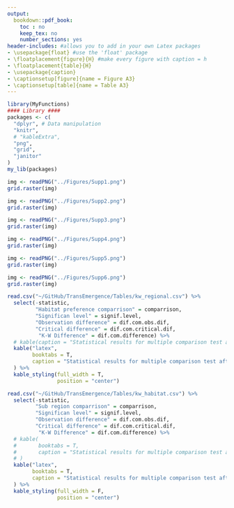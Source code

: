 ```yaml
---
output:
  bookdown::pdf_book:
    toc : no
    keep_tex: no
    number_sections: yes
header-includes: #allows you to add in your own Latex packages
- \usepackage{float} #use the 'float' package
- \floatplacement{figure}{H} #make every figure with caption = h
- \floatplacement{table}{H}
- \usepackage{caption}
- \captionsetup[figure]{name = Figure A3}
- \captionsetup[table]{name = Table A3}
---
```


```r
library(MyFunctions)
#### Library ####
packages <- c(
  "dplyr", # Data manipulation
  "knitr",
  # "kableExtra",
  "png",
  "grid",
  "janitor"
)
my_lib(packages)
```


```r

img <- readPNG("../Figures/Supp1.png")
grid.raster(img)

```

```r

img <- readPNG("../Figures/Supp2.png")
grid.raster(img)

```

```r

img <- readPNG("../Figures/Supp3.png")
grid.raster(img)

```


```r

img <- readPNG("../Figures/Supp4.png")
grid.raster(img)

```



```r

img <- readPNG("../Figures/Supp5.png")
grid.raster(img)

```

<!-- ![Figure S2. Distribution of Stock Share Ratio percentage change by the early (2021-2040) and middle (2040-2060) $21^{st}$ centurury relative to today (1951-2005))](../Figures/Supp2.png) -->



```r

img <- readPNG("../Figures/Supp6.png")
grid.raster(img)

```



```r

read.csv("~/GitHub/TransEmergence/Tables/kw_regional.csv") %>% 
  select(-statistic,
         "Habitat preference comparrison" = comparrison,
         "Significan level" = signif.level,
         "Observation difference" = dif.com.obs.dif,
         "Critical difference" = dif.com.critical.dif,
          "K-W Difference" = dif.com.difference) %>% 
  # kable(caption = "Statistical results for multiple comparison test after Kruskal-Wallis on time of emergence across United Nations sub regions")
  kable("latex",
        booktabs = T,
        caption = "Statistical results for multiple comparison test after Kruskal-Wallis on time of emergence across United Nations sub regions"
  ) %>%
  kable_styling(full_width = T,
                position = "center")

```


```r

read.csv("~/GitHub/TransEmergence/Tables/kw_habitat.csv") %>% 
  select(-statistic,
         "Sub region comparrison" = comparrison,
         "Significan level" = signif.level,
         "Observation difference" = dif.com.obs.dif,
         "Critical difference" = dif.com.critical.dif,
          "K-W Difference" = dif.com.difference) %>% 
  # kable(
  #       booktabs = T,
  #       caption = "Statistical results for multiple comparison test after Kruskal-Wallis on time of emergence across United Nations sub regions"
  # )  
  kable("latex",
        booktabs = T,
        caption = "Statistical results for multiple comparison test after Kruskal-Wallis on time of emergence across United Nations sub regions"
  ) %>%
  kable_styling(full_width = F,
                position = "center")

```